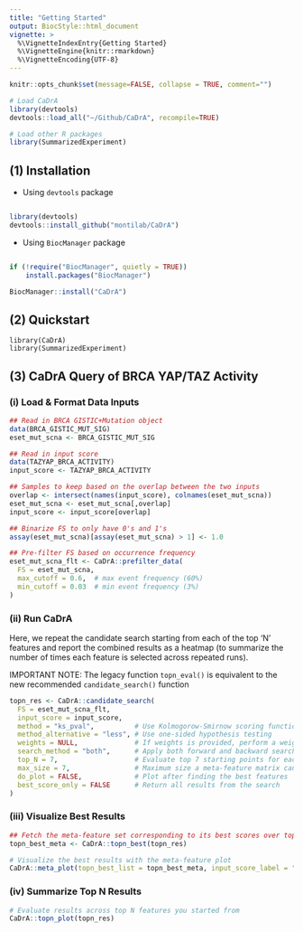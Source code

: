 ```yaml
---
title: "Getting Started"
output: BiocStyle::html_document
vignette: >
  %\VignetteIndexEntry{Getting Started}
  %\VignetteEngine{knitr::rmarkdown}
  %\VignetteEncoding{UTF-8}
---
```


```r
knitr::opts_chunk$set(message=FALSE, collapse = TRUE, comment="")

# Load CaDrA
library(devtools)
devtools::load_all("~/Github/CaDrA", recompile=TRUE)

# Load other R packages
library(SummarizedExperiment)
```

## (1) Installation

- Using `devtools` package

```r

library(devtools)
devtools::install_github("montilab/CaDrA")

```

- Using `BiocManager` package

```r

if (!require("BiocManager", quietly = TRUE))
    install.packages("BiocManager")

BiocManager::install("CaDrA")

```

## (2) Quickstart

```
library(CaDrA)
library(SummarizedExperiment)
```

## (3) CaDrA Query of BRCA YAP/TAZ Activity

### (i) Load & Format Data Inputs

```r

## Read in BRCA GISTIC+Mutation object
data(BRCA_GISTIC_MUT_SIG)
eset_mut_scna <- BRCA_GISTIC_MUT_SIG

## Read in input score
data(TAZYAP_BRCA_ACTIVITY)
input_score <- TAZYAP_BRCA_ACTIVITY

## Samples to keep based on the overlap between the two inputs
overlap <- intersect(names(input_score), colnames(eset_mut_scna))
eset_mut_scna <- eset_mut_scna[,overlap]
input_score <- input_score[overlap]

## Binarize FS to only have 0's and 1's
assay(eset_mut_scna)[assay(eset_mut_scna) > 1] <- 1.0

## Pre-filter FS based on occurrence frequency
eset_mut_scna_flt <- CaDrA::prefilter_data(
  FS = eset_mut_scna,
  max_cutoff = 0.6,  # max event frequency (60%)
  min_cutoff = 0.03  # min event frequency (3%)
)  

```

### (ii) Run CaDrA

Here, we repeat the candidate search starting from each of the top 'N' features and report the combined results as a heatmap (to summarize the number of times each feature is selected across repeated runs). 

IMPORTANT NOTE: The legacy function `topn_eval()` is equivalent to the new recommended `candidate_search()` function

```r

topn_res <- CaDrA::candidate_search(
  FS = eset_mut_scna_flt,
  input_score = input_score,
  method = "ks_pval",          # Use Kolmogorow-Smirnow scoring function 
  method_alternative = "less", # Use one-sided hypothesis testing
  weights = NULL,              # If weights is provided, perform a weighted-KS test
  search_method = "both",      # Apply both forward and backward search
  top_N = 7,                   # Evaluate top 7 starting points for each search
  max_size = 7,                # Maximum size a meta-feature matrix can extend to
  do_plot = FALSE,             # Plot after finding the best features
  best_score_only = FALSE      # Return all results from the search
)

```

### (iii) Visualize Best Results

```r

## Fetch the meta-feature set corresponding to its best scores over top N features searches
topn_best_meta <- CaDrA::topn_best(topn_res)

# Visualize the best results with the meta-feature plot
CaDrA::meta_plot(topn_best_list = topn_best_meta, input_score_label = "YAP/TAZ Activity")

```

### (iv) Summarize Top N Results

```r

# Evaluate results across top N features you started from
CaDrA::topn_plot(topn_res) 

```
